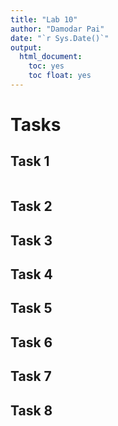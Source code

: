 ```yaml
---
title: "Lab 10"
author: "Damodar Pai"
date: "`r Sys.Date()`"
output: 
  html_document: 
    toc: yes
    toc float: yes
---
```

# Tasks 

## Task 1
```r

```


## Task 2 

## Task 3

## Task 4 

## Task 5 

## Task 6 

## Task 7 

## Task 8